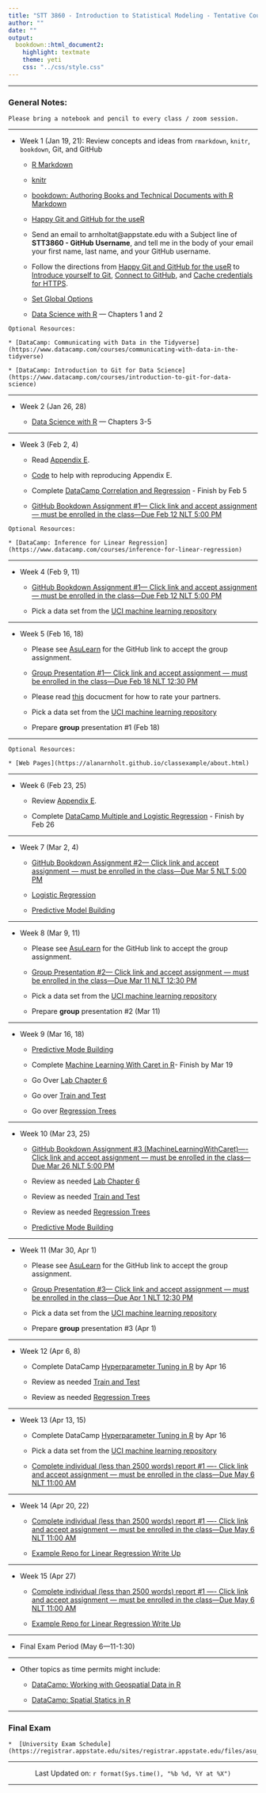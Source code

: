 ```yaml
---
title: "STT 3860 - Introduction to Statistical Modeling - Tentative Course Schedule"
author: ""
date: ""
output: 
  bookdown::html_document2: 
    highlight: textmate
    theme: yeti
    css: "../css/style.css"
---
```


<script type="text/x-mathjax-config">
MathJax.Hub.Config({
  TeX: { equationNumbers: { autoNumber: "AMS" } }
});
</script>

* * *

### General Notes: {-}

```block
Please bring a notebook and pencil to every class / zoom session.  
```

* * *

* Week 1 (Jan 19, 21): Review concepts and ideas from `rmarkdown`, `knitr`, `bookdown`, Git, and GitHub
    
    + [R Markdown](http://rmarkdown.rstudio.com/)
    
    + [knitr](https://yihui.name/knitr/)
    
    + [bookdown: Authoring Books and Technical Documents with R Markdown](https://bookdown.org/yihui/bookdown/)
    
    + [Happy Git and GitHub for the useR](http://happygitwithr.com/)

    + Send an email to arnholtat@appstate.edu with a Subject line of **STT3860 - GitHub Username**, and tell me in the body of your email your first name, last name, and your GitHub username.  
    
    + Follow the directions from [Happy Git and GitHub for the useR](http://happygitwithr.com/) to [Introduce yourself to Git](http://happygitwithr.com/hello-git.html), [Connect to GitHub](http://happygitwithr.com/push-pull-github.html), and [Cache credentials for HTTPS](http://happygitwithr.com/credential-caching.html).
    
    + [Set Global Options](https://stat-ata-asu.github.io/STT5812CourseRepo/Rmarkdown/GlobalOptions.html)
    
    + [Data Science with R](https://stat-ata-asu.github.io/R_DS_BD2020/) --- Chapters 1 and 2
    
```block
Optional Resources:

* [DataCamp: Communicating with Data in the Tidyverse](https://www.datacamp.com/courses/communicating-with-data-in-the-tidyverse)

* [DataCamp: Introduction to Git for Data Science](https://www.datacamp.com/courses/introduction-to-git-for-data-science)
``` 


* * *

* Week 2 (Jan 26, 28)

  + [Data Science with R](https://stat-ata-asu.github.io/R_DS_BD2020/) --- Chapters 3-5

* * * 

* Week 3 (Feb 2, 4)
   
    + Read [Appendix E](./appE.html).  

    + [Code](https://raw.githubusercontent.com/alanarnholt/GeneralStatistics/master/rmarkdown/ResidualGraphs.Rmd) to help with reproducing Appendix E.

    + Complete [DataCamp Correlation and Regression](https://www.datacamp.com/courses/correlation-and-regression) - Finish by Feb 5
    
    + [GitHub Bookdown Assignment #1--- Click link and accept assignment --- must be enrolled in the class---Due Feb 12 NLT 5:00 PM](https://classroom.github.com/a/47Q1PSRP)
    

```block
Optional Resources:

* [DataCamp: Inference for Linear Regression](https://www.datacamp.com/courses/inference-for-linear-regression)
```    

* * *

* Week 4 (Feb 9, 11)

    + [GitHub Bookdown Assignment #1--- Click link and accept assignment --- must be enrolled in the class---Due Feb 12 NLT 5:00 PM](https://classroom.github.com/a/47Q1PSRP)
     
    + Pick a data set from the [UCI machine learning repository](https://archive.ics.uci.edu/ml/index.php)
    
* * *

* Week 5 (Feb 16, 18)
    + Please see [AsuLearn](https://asulearn.appstate.edu) for the GitHub link to accept the group assignment.
    
    + [Group Presentation #1--- Click link and accept assignment --- must be enrolled in the class---Due Feb 18 NLT 12:30 PM](https://classroom.github.com/g/9m3OCsBs)
    
    + Please read [this](../GroupProjectEval/GroupEvaluation.pdf) docucment for how to rate your partners.
    
    + Pick a data set from the [UCI machine learning repository](https://archive.ics.uci.edu/ml/index.php)

    + Prepare **group** presentation #1 (Feb 18)

* * *

```block
Optional Resources:

* [Web Pages](https://alanarnholt.github.io/classexample/about.html)

```  

* * *

* Week 6 (Feb 23, 25)

    + Review [Appendix E](./appE.html). 
    
    + Complete [DataCamp Multiple and Logistic Regression](https://www.datacamp.com/courses/multiple-and-logistic-regression) - Finish by Feb 26

* * *

* Week 7 (Mar 2, 4)

  + [GitHub Bookdown Assignment #2--- Click link and accept assignment --- must be enrolled in the class---Due Mar 5 NLT 5:00 PM](https://classroom.github.com/a/x1QVqBsz)  
    
  + [Logistic Regression](../rmarkdown/HW1later.html)
    
  + [Predictive Model Building](https://stat-ata-asu.github.io/PredictiveModelBuilding/)

* * *

* Week 8 (Mar 9, 11)

    + Please see [AsuLearn](https://asulearn.appstate.edu) for the GitHub link to accept the group assignment.
    
    + [Group Presentation #2--- Click link and accept assignment --- must be enrolled in the class---Due Mar 11 NLT 12:30 PM](https://classroom.github.com/g/bfG49-y2)

    + Pick a data set from the [UCI machine learning repository](https://archive.ics.uci.edu/ml/index.php)
    
    + Prepare **group** presentation #2 (Mar 11)
    
    
* * *      

* Week 9 (Mar 16, 18)

   + [Predictive Mode Building](https://stat-ata-asu.github.io/PredictiveModelBuilding/)
   
    + Complete [Machine Learning With Caret in R](https://learn.datacamp.com/courses/machine-learning-with-caret-in-r)- Finish by Mar 19
    
    +  Go Over [Lab Chapter 6](https://stat-ata-asu.github.io/STT3851ClassRepo/Rmarkdown/BookLabs/Lab_Chapter6.html)
    
    +  Go over [Train and Test](../rmarkdown/TrainAndTestPartitions.html)
    
    +  Go over [Regression Trees](../rmarkdown/RegressionTrees.html)

* * *

* Week 10 (Mar 23, 25)

    +  [GitHub Bookdown Assignment #3 (MachineLearningWithCaret)---- Click link and accept assignment --- must be enrolled in the class---Due Mar 26 NLT 5:00 PM](https://classroom.github.com/a/O16T0RTh)
    
    +  Review as needed [Lab Chapter 6](https://stat-ata-asu.github.io/STT3851ClassRepo/Rmarkdown/BookLabs/Lab_Chapter6.html)
    
    +  Review as needed [Train and Test](../rmarkdown/TrainAndTestPartitions.html)
    
    +  Review as needed [Regression Trees](../rmarkdown/RegressionTrees.html)
    
    + [Predictive Mode Building](https://stat-ata-asu.github.io/PredictiveModelBuilding/)

* * *

* Week 11 (Mar 30, Apr 1)

    + Please see [AsuLearn](https://asulearn.appstate.edu) for the GitHub link to accept the group assignment.
    
    + [Group Presentation #3--- Click link and accept assignment --- must be enrolled in the class---Due Apr 1 NLT 12:30 PM](https://classroom.github.com/g/hMjy4ZfH)

    + Pick a data set from the [UCI machine learning repository](https://archive.ics.uci.edu/ml/index.php)
    
    + Prepare **group** presentation #3 (Apr 1)
    
* * * 

* Week 12 (Apr 6, 8)

    + Complete DataCamp [Hyperparameter Tuning in R](https://learn.datacamp.com/courses/hyperparameter-tuning-in-r) by Apr 16
    
    +  Review as needed [Train and Test](../rmarkdown/TrainAndTestPartitions.html)
    
    +  Review as needed [Regression Trees](../rmarkdown/RegressionTrees.html)
    
    
    
* * *

* Week 13 (Apr 13, 15)

    + Complete DataCamp [Hyperparameter Tuning in R](https://learn.datacamp.com/courses/hyperparameter-tuning-in-r) by Apr 16
    
     + Pick a data set from the [UCI machine learning repository](https://archive.ics.uci.edu/ml/index.php)
    
    + [Complete individual (less than 2500 words) report #1 ---- Click link and accept assignment --- must be enrolled in the class---Due May 6 NLT 11:00 AM](https://classroom.github.com/a/b0rLHpqG)
    

* * *

* Week 14 (Apr 20, 22)

   
  + [Complete individual (less than 2500 words) report #1 ---- Click link and accept assignment --- must be enrolled in the class---Due May 6 NLT 11:00 AM](https://classroom.github.com/a/b0rLHpqG)
    
  + [Example Repo for Linear Regression Write Up](https://github.com/STAT-ATA-ASU/BDwriteUp)
    
    

* * * 

* Week 15 (Apr 27)
  
  + [Complete individual (less than 2500 words) report #1 ---- Click link and accept assignment --- must be enrolled in the class---Due May 6 NLT 11:00 AM](https://classroom.github.com/a/b0rLHpqG)
    
  + [Example Repo for Linear Regression Write Up](https://github.com/STAT-ATA-ASU/BDwriteUp)

* * *


* Final Exam Period (May 6---11-1:30)


* * *

* Other topics as time permits might include:

    + [DataCamp: Working with Geospatial Data in R](https://www.datacamp.com/courses/working-with-geospatial-data-in-r)

    + [DataCamp: Spatial Statics in R](https://www.datacamp.com/courses/spatial-statistics-in-r)
    
* * *    

### Final Exam {-}

```block
*  [University Exam Schedule](https://registrar.appstate.edu/sites/registrar.appstate.edu/files/asu_spring_2021_exam_schedule.pdf)
```

________________

<center> Last Updated on: `r format(Sys.time(), "%b %d, %Y at %X")` </center>

________________
